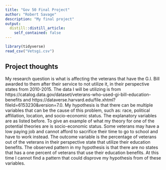 ```yaml
---
title: "Gov 50 Final Project"
author: "Robert Savage"
description: "My final project"
output:
  distill::distill_article:
    self_contained: false
---
```


```r
library(tidyverse)
read_csv("Vetsgi.csv")
```


## Project thoughts

My research question is what is affecting the veterans that have the G.I. Bill awarded to them after their service to not utilize it, in their perspective states from 2010-2015. The data I will be utilizing is from https://catalog.data.gov/dataset/veterans-who-used-gi-bill-education-benefits and https://dataverse.harvard.edu/file.xhtml?fileId=6153230&version=7.0. My hypothesis is that there can be multiple variables that can be the cause of this problem, such as: race, political affiliation, location, and socio-economic status. The explanatory variables are as listed before. To give an example of what my theory for one of the potential theories are is socio-economic status. Some veterans may have a low paying job and cannot afford to sacrifice their time to go to school and have to work instead. The outcome variable is the percentage of veterans out of the veterans in their perspective state that utilize their education benefits. The observed pattern in my hypothesis is that there are no states that has a one percent of veterans that use their education benefits. At this time I cannot find a pattern that could disprove my hypothesis from of these variables. 
